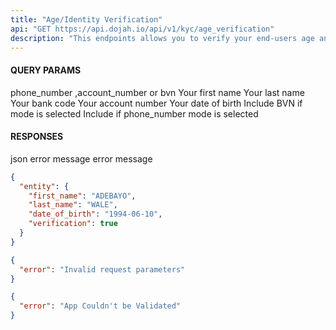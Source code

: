 ```yaml
---
title: "Age/Identity Verification"
api: "GET https://api.dojah.io/api/v1/kyc/age_verification"
description: "This endpoints allows you to verify your end-users age and identity using phone number and account number or BVN"
---
```


#### QUERY PARAMS

<ParamField query="mode" type="string" required>
phone_number ,account_number or bvn
</ParamField>

<ParamField query="first_name" type="string">
  Your first name
</ParamField>

<ParamField query="last_name" type="string">
  Your last name
</ParamField>

<ParamField query="bank_code" type="string">
  Your bank code
</ParamField>

<ParamField query="account_number" type="string">
  Your account number
</ParamField>

<ParamField query="dob" type="string">
  Your date of birth
</ParamField>

<ParamField query="bvn" type="string">
 Include BVN if mode is selected
</ParamField>

<ParamField query="phone_number" type="string">
  Include if phone_number mode is selected
</ParamField>




#### RESPONSES

<ResponseField name="200" type="json">
 json
</ResponseField>

<ResponseField name="400" type="Object">
  <Expandable title="properties">
    <ResponseField name="error" type="string">
      error message
    </ResponseField>

  </Expandable>
</ResponseField>

<ResponseField name="401" type="Object">
  <Expandable title="properties">
    <ResponseField name="error" type="string">
      error message
    </ResponseField>

  </Expandable>
</ResponseField>


<ResponseExample>

```json 200
{
  "entity": {
    "first_name": "ADEBAYO",
    "last_name": "WALE",
    "date_of_birth": "1994-06-10",
    "verification": true
  }
}
```

```json 400
{
  "error": "Invalid request parameters"
}
```

```json 401
{
  "error": "App Couldn't be Validated"
}
```


</ResponseExample>